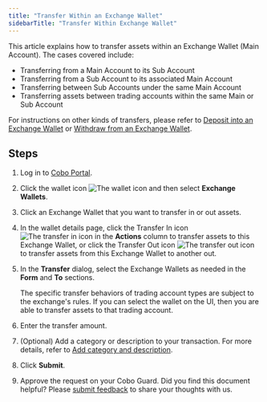 ```yaml
---
title: "Transfer Within an Exchange Wallet"
sidebarTitle: "Transfer Within Exchange Wallet"
---
```


This article explains how to transfer assets within an Exchange Wallet (Main Account). The cases covered include:

- Transferring from a Main Account to its Sub Account
- Transferring from a Sub Account to its associated Main Account
- Transferring between Sub Accounts under the same Main Account
- Transferring assets between trading accounts within the same Main or Sub Account

For instructions on other kinds of transfers, please refer to [Deposit into an Exchange Wallet](/en/portal/exchange-wallets/transfers) or [Withdraw from an Exchange Wallet](/en/portal/transfers/from-exchange-wallets).

## Steps

1. Log in to [Cobo Portal](https://portal.cobo.com/login).
2. Click the wallet icon <img src="/en/images/exchange-wallet/1.png" className="icon" alt="The wallet icon" /> and then select **Exchange Wallets**.
3. Click an Exchange Wallet that you want to transfer in or out assets.
4. In the wallet details page, click the Transfer In icon <img src="/en/images/exchange-wallet/12.png" className="icon" alt="The transfer in icon" /> in the **Actions** column to transfer assets to this Exchange Wallet, or click the Transfer Out icon <img src="/en/images/exchange-wallet/13.png" className="icon" alt="The transfer out icon" /> to transfer assets from this Exchange Wallet to another out.
5. In the **Transfer** dialog, select the Exchange Wallets as needed in the **Form** and **To** sections.

    <Note>The specific transfer behaviors of trading account types are subject to the exchange's rules. If you can select the wallet on the UI, then you are able to transfer assets to that trading account.</Note>

6. Enter the transfer amount.
7. (Optional) Add a category or description to your transaction. For more details, refer to [Add category and description](about:blank).
8. Click **Submit**.
9. Approve the request on your Cobo Guard.
<Tip>Did you find this document helpful? Please [submit feedback](https://forms.zohopublic.com/cobo/form/DocumentFeedbackForm/formperma/QvLOhxJv1_JMsJ-1dleZ8Itb_7rzN-LtgvsDdxosoVI) to share your thoughts with us.</Tip>